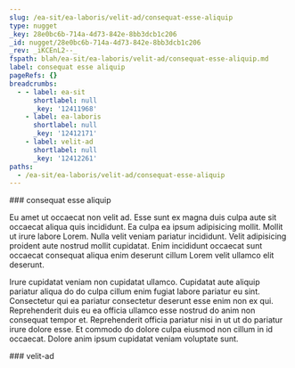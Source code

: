 ```yaml
---
slug: /ea-sit/ea-laboris/velit-ad/consequat-esse-aliquip
type: nugget
_key: 28e0bc6b-714a-4d73-842e-8bb3dcb1c206
_id: nugget/28e0bc6b-714a-4d73-842e-8bb3dcb1c206
_rev: _iKCEnL2--_
fspath: blah/ea-sit/ea-laboris/velit-ad/consequat-esse-aliquip.md
label: consequat esse aliquip
pageRefs: {}
breadcrumbs:
  - - label: ea-sit
      shortlabel: null
      _key: '12411968'
    - label: ea-laboris
      shortlabel: null
      _key: '12412171'
    - label: velit-ad
      shortlabel: null
      _key: '12412261'
paths:
  - /ea-sit/ea-laboris/velit-ad/consequat-esse-aliquip
---
```


<NuggetArea>
<Nugget slug="/ea-sit/ea-laboris/velit-ad/consequat-esse-aliquip" type="nugget" _key="28e0bc6b-714a-4d73-842e-8bb3dcb1c206" _id="nugget/28e0bc6b-714a-4d73-842e-8bb3dcb1c206" _rev="_iKCEnL2--_" fspath="blah/ea-sit/ea-laboris/velit-ad/consequat-esse-aliquip.md" label="consequat esse aliquip" paths="/ea-sit/ea-laboris/velit-ad/consequat-esse-aliquip">
<NuggetBody>
### consequat esse aliquip

Eu amet ut occaecat non velit ad. Esse sunt ex magna duis culpa aute sit occaecat aliqua quis incididunt. Ea culpa ea ipsum adipisicing mollit. Mollit ut irure labore Lorem. Nulla velit veniam pariatur incididunt. Velit adipisicing proident aute nostrud mollit cupidatat. Enim incididunt occaecat sunt occaecat consequat aliqua enim deserunt cillum Lorem velit ullamco elit deserunt.

Irure cupidatat veniam non cupidatat ullamco. Cupidatat aute aliquip pariatur aliqua do do culpa cillum enim fugiat labore pariatur eu sint. Consectetur qui ea pariatur consectetur deserunt esse enim non ex qui. Reprehenderit duis eu ea officia ullamco esse nostrud do anim non consequat tempor et. Reprehenderit officia pariatur nisi in ut ut do pariatur irure dolore esse. Et commodo do dolore culpa eiusmod non cillum in id occaecat. Dolore anim ipsum cupidatat veniam voluptate sunt.

</NuggetBody>
<Breadcrumbs>
<Crumbs>
<Crumb _key="12411968" label="ea-sit" /><Crumb _key="12412171" label="ea-laboris" /><Crumb _key="12412261" label="velit-ad" />
</Crumbs>
</Breadcrumbs>
</Nugget>

<NuggetsInbound>
</NuggetsInbound>
<NuggetsOutbound>
</NuggetsOutbound>
</NuggetArea>
<PassagesInbound>
<Passage direction="inbound" type="passage" _key="12412261" _id="passage/12412261" _rev="_iKCEnLy--A" label="velit-ad" passage="velit-ad" fspath="blah/ea-sit/ea-laboris/velit-ad" paths="/ea-sit/ea-laboris/velit-ad" slug="/ea-sit/ea-laboris/velit-ad">
<NuggetBody>
### velit-ad

</NuggetBody>
<Breadcrumbs>
<Crumbs>
<Crumb _key="12411968" label="ea-sit" /><Crumb _key="12412171" label="ea-laboris" />
</Crumbs>
</Breadcrumbs>
</Passage>

</PassagesInbound>
<PassagesOutbound>
</PassagesOutbound>